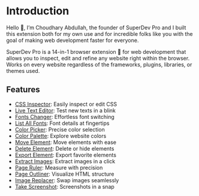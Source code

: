 # Introduction

Hello 👋, I’m Choudhary Abdullah, the founder of SuperDev Pro and I built this extension both for my own use and for incredible folks like you with the goal of making web development faster for everyone.

SuperDev Pro is a 14-in-1 browser extension 🧩 for web development that allows you to inspect, edit and refine any website right within the browser. Works on every website regardless of the frameworks, plugins, libraries, or themes used.

## Features

- [CSS Inspector](/extension-features/css-inspector): Easily inspect or edit CSS
- [Live Text Editor](/extension-features/live-text-editor): Test new texts in a blink
- [Fonts Changer](/extension-features/fonts-changer): Effortless font switching
- [List All Fonts](/extension-features/list-all-fonts): Font details at fingertips
- [Color Picker](/extension-features/color-picker): Precise color selection
- [Color Palette](/extension-features/color-palette): Explore website colors
- [Move Element](/extension-features/move-element): Move elements with ease
- [Delete Element](/extension-features/delete-element): Delete or hide elements
- [Export Element](/extension-features/export-element): Export favorite elements
- [Extract Images](/extension-features/extract-images): Extract images in a click
- [Page Ruler](/extension-features/page-ruler): Measure with precision
- [Page Outliner](/extension-features/page-outliner): Visualize HTML structure
- [Image Replacer](/extension-features/image-replacer): Swap images seamlessly
- [Take Screenshot](/extension-features/take-screenshot): Screenshots in a snap
